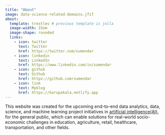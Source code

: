 ```yaml
---
title: "About"
image: data-science-related-domains.jfif
about:
  template: trestles # previous template is jolla
  image-width: 15em
  image-shape: rounded
  links:
    - icon: twitter
      text: Twitter
      href: https://twitter.com/sumendar
    - icon: linkedin
      text: LinkedIn
      href: https://www.linkedin.com/in/sumendar
    - icon: github
      text: Github
      href: https://github.com/sumendar
    - icon: link
      text: Myblog
      href: https://karupakala.netlify.app
---
```


This website was created for the upcoming end-to-end data analytics, data, science, and machine learning project initiatives in <a href="https://bit.ly/3ZYLnjf" target="_blank">artificial intelligence(AI)</a>, for the general public, which can enable solutions for real-world socio-economic challenges in education, agriculture, retail, healthcare, transportation, and other fields.
